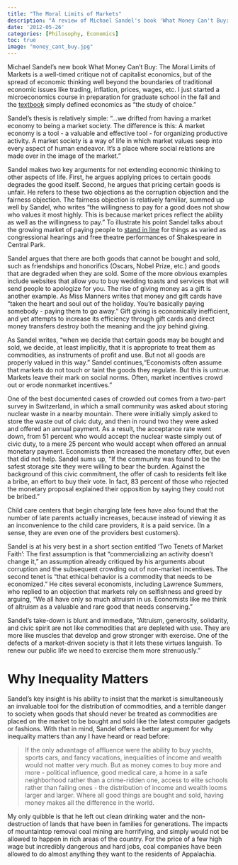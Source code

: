 ```yaml
---
title: "The Moral Limits of Markets"
description: "A review of Michael Sandel's book 'What Money Can't Buy: The Moral Limits of Markets'"
date: '2012-05-26'
categories: [Philosophy, Economics]
toc: true
image: "money_cant_buy.jpg"
---
```


Michael Sandel's new book What Money Can't Buy: The Moral Limits of Markets is a well-timed critique not of capitalist economics, but of the spread of economic thinking well beyond the boundaries of traditional economic issues like trading, inflation, prices, wages, etc. I just started a microeconomics course in preparation for graduate school in the fall and the [textbook](http://catalog.flatworldknowledge.com/bookhub/reader/21?e=rittenberg-ch01) simply defined economics as "the study of choice."

Sandel's thesis is relatively simple: "...we drifted from having a market economy to being a market society. The difference is this: A market economy is a tool - a valuable and effective tool - for organizing productive activity. A market society is a way of life in which market values seep into every aspect of human endeavor. It's a place where social relations are made over in the image of the market."

Sandel makes two key arguments for not extending economic thinking to other aspects of life. First, he argues applying prices to certain goods degrades the good itself. Second, he argues that pricing certain goods is unfair. He refers to these two objections as the corruption objection and the fairness objection. The fairness objection is relatively familiar, summed up well by Sandel, who writes "the willingness to pay for a good does not show who values it most highly. This is because market prices reflect the ability as well as the willingness to pay." To illustrate his point Sandel talks about the growing market of paying people to [stand in line](http://linestanding.com/) for things as varied as congressional hearings and free theatre performances of Shakespeare in Central Park.

Sandel argues that there are both goods that cannot be bought and sold, such as friendships and honorifics (Oscars, Nobel Prize, etc.) and goods that are degraded when they are sold. Some of the more obvious examples include websites that allow you to buy wedding toasts and services that will send people to apologize for you. The rise of giving money as a gift is another example. As Miss Manners writes that money and gift cards have "taken the heart and soul out of the holiday. You're basically paying somebody - paying them to go away." Gift giving is economically inefficient, and yet attempts to increase its efficiency through gift cards and direct money transfers destroy both the meaning and the joy behind giving.

As Sandel writes, "when we decide that certain goods may be bought and sold, we decide, at least implicitly, that it is appropriate to treat them as commodities, as instruments of profit and use. But not all goods are properly valued in this way." Sandel continues,"Economists often assume that markets do not touch or taint the goods they regulate. But this is untrue. Markets leave their mark on social norms. Often, market incentives crowd out or erode nonmarket incentives."

One of the best documented cases of crowded out comes from a two-part survey in Switzerland, in which a small community was asked about storing nuclear waste in a nearby mountain. There were initially simply asked to store the waste out of civic duty, and then in round two they were asked and offered an annual payment. As a result, the acceptance rate went down, from 51 percent who would accept the nuclear waste simply out of civic duty, to a mere 25 percent who would accept when offered an annual monetary payment. Economists then increased the monetary offer, but even that did not help. Sandel sums up, "If the community was found to be the safest storage site they were willing to bear the burden. Against the background of this civic commitment, the offer of cash to residents felt like a bribe, an effort to buy their vote. In fact, 83 percent of those who rejected the monetary proposal explained their opposition by saying they could not be bribed."

Child care centers that begin charging late fees have also found that the number of late parents actually increases, because instead of viewing it as an inconvenience to the child care providers, it is a paid service. (In a sense, they are even one of the providers best customers).

Sandel is at his very best in a short section entitled 'Two Tenets of Market Faith': The first assumption is that "commercializing an activity doesn't change it," an assumption already critiqued by his arguments about corruption and the subsequent crowding out of non-market incentives. The second tenet is "that ethical behavior is a commodity that needs to be economized." He cites several economists, including Lawrence Summers, who replied to an objection that markets rely on selfishness and greed by arguing, "We all have only so much altruism in us. Economists like me think of altruism as a valuable and rare good that needs conserving."

Sandel's take-down is blunt and immediate, "Altruism, generosity, solidarity, and civic spirit are not like commodities that are depleted with use. They are more like muscles that develop and grow stronger with exercise. One of the defects of a market-driven society is that it lets these virtues languish. To renew our public life we need to exercise them more strenuously."

# Why Inequality Matters

Sandel's key insight is his ability to insist that the market is simultaneously an invaluable tool for the distribution of commodities, and a terrible danger to society when goods that should never be treated as commodities are placed on the market to be bought and sold like the latest computer gadgets or fashions. With that in mind, Sandel offers a better argument for why inequality matters than any I have heard or read before:

>If the only advantage of affluence were the ability to buy yachts, sports cars, and fancy vacations, inequalities of income and wealth would not matter very much. But as money comes to buy more and more - political influence, good medical care, a home in a safe neighborhood rather than a crime-ridden one, access to elite schools rather than failing ones - the distribution of income and wealth looms larger and larger. Where all good things are bought and sold, having money makes all the difference in the world.

My only quibble is that he left out clean drinking water and the non-destruction of lands that have been in families for generations. The impacts of mountaintop removal coal mining are horrifying, and simply would not be allowed to happen in rich areas of the country. For the price of a few high wage but incredibly dangerous and hard jobs, coal companies have been allowed to do almost anything they want to the residents of Appalachia.

